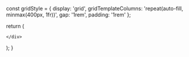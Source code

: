 

  const gridStyle = {
    display: 'grid',
    gridTemplateColumns: 'repeat(auto-fill, minmax(400px, 1fr))',
    gap: '1rem',
    padding: '1rem'
  };

  return (
    <div style={gridStyle}>
      
  <Card 
    title="Loving-kindness"
    description="Verses on the way of practice to peace through the cultivation of loving-kindness for all beings without an exception and at all times whether one is standing, walking, sitting, or lying down."
    link="/snp/snp1/undefined"
    id="undefined"
  />

    </div>
  );
}
